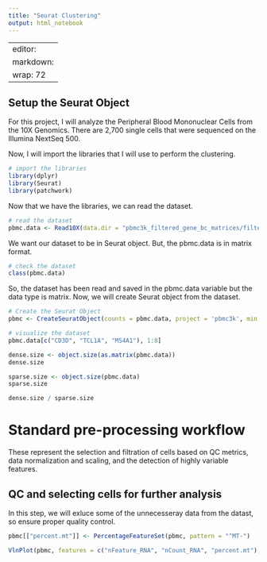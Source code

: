 ```yaml
---
title: "Seurat Clustering"
output: html_notebook
---
```


---
editor: 
  markdown: 
    wrap: 72
---

## Setup the Seurat Object

For this project, I will analyze the Peripheral Blood Mononuclear Cells from the 10X Genomics. There are 2,700 single cells that were sequenced on the Illumina NextSeq 500.

Now, I will import the libraries that I will use to perform the clustering.

```r
# import the libraries
library(dplyr)
library(Seurat)
library(patchwork)
```

Now that we have the libraries, we can read the dataset.

```r
# read the dataset
pbmc.data <- Read10X(data.dir = "pbmc3k_filtered_gene_bc_matrices/filtered_gene_bc_matrices/hg19/")
```

We want our dataset to be in Seurat object. But, the pbmc.data is in matrix format.

```r
# check the dataset
class(pbmc.data)
```

So, the dataset has been read and saved in the pbmc.data variable but the data type is matrix. Now, we will create Seurat object from the dataset.

```r
# Create the Seurat Object
pbmc <- CreateSeuratObject(counts = pbmc.data, project = 'pbmc3k', min.cells = 3, min.features = 200)
```

```r
# visualize the dataset
pbmc.data[c("CD3D", "TCL1A", "MS4A1"), 1:8]
```

```r
dense.size <- object.size(as.matrix(pbmc.data))
dense.size
```

```r
sparse.size <- object.size(pbmc.data)
sparse.size
```

```r
dense.size / sparse.size
```

# Standard pre-processing workflow

These represent the selection and filtration of cells based on QC metrics, data normalization and scaling, and the detection of highly variable features.

## QC and selecting cells for further analysis

In this step, we will exluce some of the unnecesseray data from the datast, so ensure proper quality control.

```r
pbmc[["percent.mt"]] <- PercentageFeatureSet(pbmc, pattern = "^MT-")
```

```r
VlnPlot(pbmc, features = c("nFeature_RNA", "nCount_RNA", "percent.mt"), ncol = 3)
```
